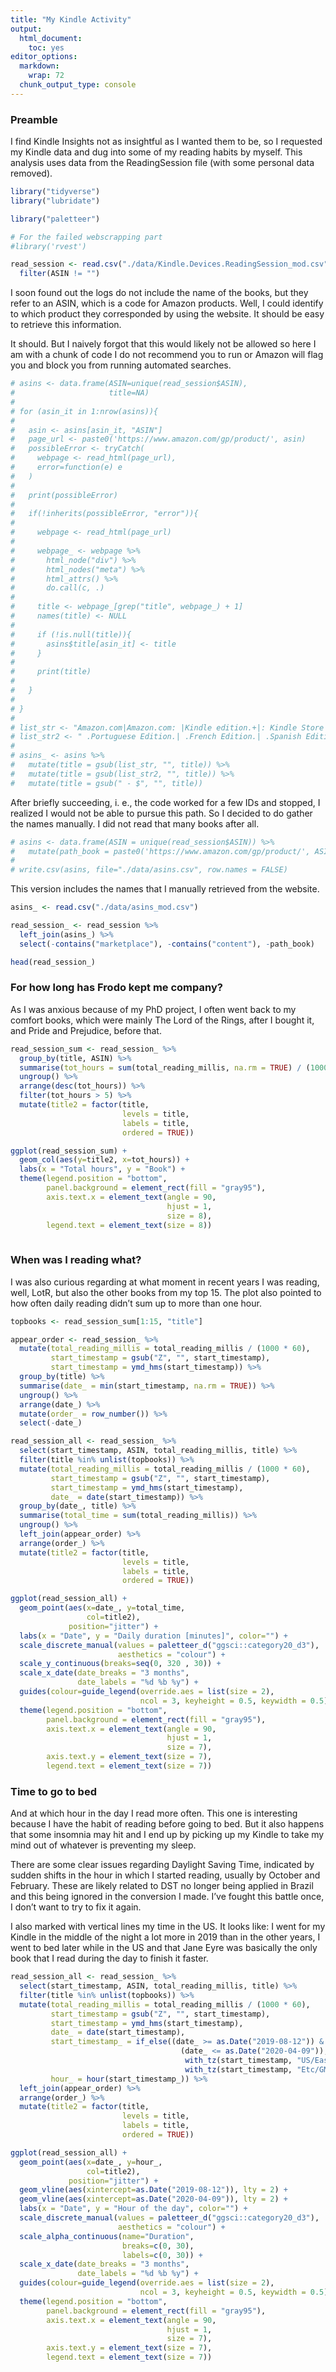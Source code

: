 ```yaml
---
title: "My Kindle Activity"
output: 
  html_document: 
    toc: yes
editor_options: 
  markdown: 
    wrap: 72
  chunk_output_type: console
---
```


### Preamble

I find Kindle Insights not as insightful as I wanted them to be, so 
I requested my Kindle data and dug into some of my reading habits by myself. 
This analysis uses data from the ReadingSession file (with some personal data removed).

```r

library("tidyverse")
library("lubridate")

library("paletteer")

# For the failed webscrapping part
#library('rvest')
```

```r
read_session <- read.csv("./data/Kindle.Devices.ReadingSession_mod.csv") %>%
  filter(ASIN != "")

```

I soon found out the logs do not include the name of the books, but they
refer to an ASIN, which is a code for Amazon products. Well, I could
identify to which product they corresponded by using the website. It
should be easy to retrieve this information.

It should. But I naively forgot that this would likely not be allowed so
here I am with a chunk of code I do not recommend you to run or Amazon
will flag you and block you from running automated searches.

```r

# asins <- data.frame(ASIN=unique(read_session$ASIN),
#                     title=NA)
# 
# for (asin_it in 1:nrow(asins)){
# 
#   asin <- asins[asin_it, "ASIN"]
#   page_url <- paste0('https://www.amazon.com/gp/product/', asin)
#   possibleError <- tryCatch(
#     webpage <- read_html(page_url),
#     error=function(e) e
#   )
# 
#   print(possibleError)
# 
#   if(!inherits(possibleError, "error")){
# 
#     webpage <- read_html(page_url)
# 
#     webpage_ <- webpage %>%
#       html_node("div") %>%
#       html_nodes("meta") %>%
#       html_attrs() %>%
#       do.call(c, .)
# 
#     title <- webpage_[grep("title", webpage_) + 1]
#     names(title) <- NULL
# 
#     if (!is.null(title)){
#       asins$title[asin_it] <- title
#     }
# 
#     print(title)
# 
#   }
# 
# }
# 
# list_str <- "Amazon.com|Amazon.com: |Kindle edition.+|: Kindle Store| eBook :.+"
# list_str2 <- " .Portuguese Edition.| .French Edition.| .Spanish Edition."
# 
# asins_ <- asins %>%
#   mutate(title = gsub(list_str, "", title)) %>%
#   mutate(title = gsub(list_str2, "", title)) %>%
#   mutate(title = gsub(" - $", "", title))
```

After briefly succeeding, i. e., the code worked for a few IDs and stopped, I
realized I would not be able to pursue this path. So I decided to do
gather the names manually. I did not read that many books after all.

```r
# asins <- data.frame(ASIN = unique(read_session$ASIN)) %>%
#   mutate(path_book = paste0('https://www.amazon.com/gp/product/', ASIN))
# 
# write.csv(asins, file="./data/asins.csv", row.names = FALSE)
```

This version includes the names that I manually retrieved from the
website.

```r
asins_ <- read.csv("./data/asins_mod.csv")

read_session_ <- read_session %>%
  left_join(asins_) %>%
  select(-contains("marketplace"), -contains("content"), -path_book)
```

```r
head(read_session_)
```

### For how long has Frodo kept me company?

As I was anxious because of my PhD project, I often went back to my comfort books, which were mainly The Lord of the Rings, after I bought it, and Pride and Prejudice, before that.

```r
read_session_sum <- read_session_ %>%
  group_by(title, ASIN) %>%
  summarise(tot_hours = sum(total_reading_millis, na.rm = TRUE) / (1000 * 3600)) %>%
  ungroup() %>%
  arrange(desc(tot_hours)) %>%
  filter(tot_hours > 5) %>%
  mutate(title2 = factor(title,
                         levels = title,
                         labels = title,
                         ordered = TRUE))

ggplot(read_session_sum) +
  geom_col(aes(y=title2, x=tot_hours)) +
  labs(x = "Total hours", y = "Book") +
  theme(legend.position = "bottom",
        panel.background = element_rect(fill = "gray95"),
        axis.text.x = element_text(angle = 90,
                                   hjust = 1, 
                                   size = 8),
        legend.text = element_text(size = 8))
  
```

### When was I reading what?

I was also curious regarding at what moment in recent years I was reading, well, LotR, but also the other books from my top 15. The plot also pointed to how often daily reading
didn't sum up to more than one hour.

```r

topbooks <- read_session_sum[1:15, "title"]

appear_order <- read_session_ %>%
  mutate(total_reading_millis = total_reading_millis / (1000 * 60),
         start_timestamp = gsub("Z", "", start_timestamp),
         start_timestamp = ymd_hms(start_timestamp)) %>%
  group_by(title) %>%
  summarise(date_ = min(start_timestamp, na.rm = TRUE)) %>%
  ungroup() %>%
  arrange(date_) %>%
  mutate(order_ = row_number()) %>%
  select(-date_)

read_session_all <- read_session_ %>%
  select(start_timestamp, ASIN, total_reading_millis, title) %>%
  filter(title %in% unlist(topbooks)) %>%
  mutate(total_reading_millis = total_reading_millis / (1000 * 60),
         start_timestamp = gsub("Z", "", start_timestamp),
         start_timestamp = ymd_hms(start_timestamp),
         date_ = date(start_timestamp)) %>%
  group_by(date_, title) %>%
  summarise(total_time = sum(total_reading_millis)) %>%
  ungroup() %>%
  left_join(appear_order) %>%
  arrange(order_) %>%
  mutate(title2 = factor(title,
                         levels = title,
                         labels = title,
                         ordered = TRUE))

ggplot(read_session_all) +
  geom_point(aes(x=date_, y=total_time, 
                 col=title2),
             position="jitter") +
  labs(x = "Date", y = "Daily duration [minutes]", color="") + 
  scale_discrete_manual(values = paletteer_d("ggsci::category20_d3"),
                        aesthetics = "colour") +
  scale_y_continuous(breaks=seq(0, 320 , 30)) +
  scale_x_date(date_breaks = "3 months",
               date_labels = "%d %b %y") +
  guides(colour=guide_legend(override.aes = list(size = 2),
                             ncol = 3, keyheight = 0.5, keywidth = 0.5)) +
  theme(legend.position = "bottom",
        panel.background = element_rect(fill = "gray95"),
        axis.text.x = element_text(angle = 90,
                                   hjust = 1, 
                                   size = 7),
        axis.text.y = element_text(size = 7),
        legend.text = element_text(size = 7))

```

### Time to go to bed

And at which hour in the day I read more often. This one is interesting because I have the habit of reading before going to bed. But it also happens that some insomnia may hit and I end up by picking up my Kindle to take my mind out of whatever is preventing my sleep.

There are some clear issues regarding Daylight Saving Time, indicated by sudden shifts in the
hour in which I started reading, usually by October and February. These are likely related to
DST no longer being applied in Brazil and this being ignored in the conversion I made. I've fought this battle once, I don't want to try to fix it again.

I also marked with vertical lines my time in the US. It looks like: I went for my Kindle in the middle of the night a lot more in 2019 than in the other years,  I went to bed later while in the US and that Jane Eyre was basically the only book that I read during the day to finish it faster.

```r

read_session_all <- read_session_ %>%
  select(start_timestamp, ASIN, total_reading_millis, title) %>%
  filter(title %in% unlist(topbooks)) %>%
  mutate(total_reading_millis = total_reading_millis / (1000 * 60),
         start_timestamp = gsub("Z", "", start_timestamp),
         start_timestamp = ymd_hms(start_timestamp),
         date_ = date(start_timestamp),
         start_timestamp_ = if_else((date_ >= as.Date("2019-08-12")) &
                                      (date_ <= as.Date("2020-04-09")),
                                       with_tz(start_timestamp, "US/Eastern"),
                                       with_tz(start_timestamp, "Etc/GMT-3")),
         hour_ = hour(start_timestamp_)) %>%
  left_join(appear_order) %>%
  arrange(order_) %>%
  mutate(title2 = factor(title,
                         levels = title,
                         labels = title,
                         ordered = TRUE))

ggplot(read_session_all) +
  geom_point(aes(x=date_, y=hour_,
                 col=title2),
             position="jitter") +
  geom_vline(aes(xintercept=as.Date("2019-08-12")), lty = 2) +
  geom_vline(aes(xintercept=as.Date("2020-04-09")), lty = 2) +
  labs(x = "Date", y = "Hour of the day", color="") +
  scale_discrete_manual(values = paletteer_d("ggsci::category20_d3"),
                        aesthetics = "colour") +
  scale_alpha_continuous(name="Duration",
                         breaks=c(0, 30),
                         labels=c(0, 30)) +
  scale_x_date(date_breaks = "3 months",
               date_labels = "%d %b %y") +
  guides(colour=guide_legend(override.aes = list(size = 2),
                             ncol = 3, keyheight = 0.5, keywidth = 0.5)) +
  theme(legend.position = "bottom",
        panel.background = element_rect(fill = "gray95"),
        axis.text.x = element_text(angle = 90,
                                   hjust = 1, 
                                   size = 7),
        axis.text.y = element_text(size = 7),
        legend.text = element_text(size = 7))

```

